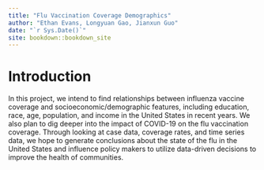 ```yaml
--- 
title: "Flu Vaccination Coverage Demographics"
author: "Ethan Evans, Longyuan Gao, Jianxun Guo"
date: "`r Sys.Date()`"
site: bookdown::bookdown_site
---
```


# Introduction
In this project, we intend to find relationships between influenza vaccine coverage and socioeconomic/demographic features, including education, race, age, population, and income in the United States in recent years. We also plan to dig deeper into the impact of COVID-19 on the flu vaccination coverage. Through looking at case data, coverage rates, and time series data, we hope to generate conclusions about the state of the flu in the United States and influence policy makers to utilize data-driven decisions to improve the health of communities.
